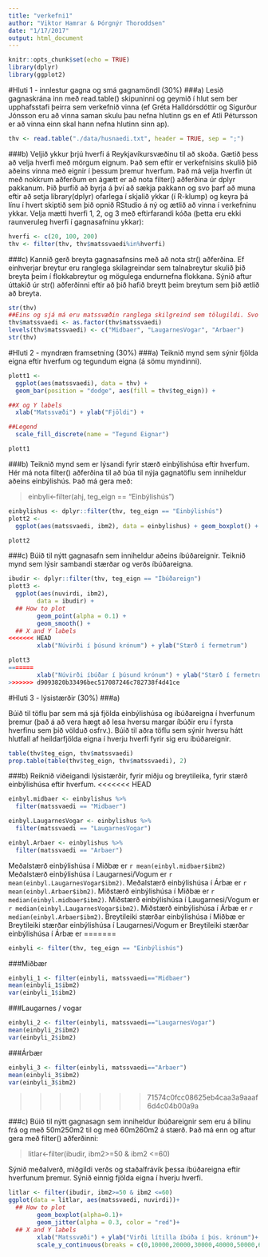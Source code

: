 ```yaml
---
title: "verkefni1"
author: "Viktor Hamrar & Þórgnýr Thoroddsen"
date: "1/17/2017"
output: html_document
---
```


```r
knitr::opts_chunk$set(echo = TRUE)
library(dplyr)
library(ggplot2)
```

#Hluti 1 - innlestur gagna og smá gagnamöndl (30%)
###a)
Lesið gagnaskrána inn með read.table() skipuninni og geymið í hlut sem ber upphafsstafi þeirra sem verkefnið vinna (ef Gréta Halldórsdóttir og Sigurður Jónsson eru að vinna saman skulu þau nefna hlutinn gs en ef Atli Pétursson er að vinna einn skal hann nefna hlutinn sinn ap).
```r
thv <- read.table("./data/husnaedi.txt", header = TRUE, sep = ";")
```
 
###b)
Veljið ykkur þrjú hverfi á Reykjavíkursvæðinu til að skoða. Gætið þess að velja hverfi með mörgum eignum. Það sem eftir er verkefnisins skulið þið aðeins vinna með eignir í þessum þremur hverfum. Það má velja hverfin út með nokkrum aðferðum en ágætt er að nota filter() aðferðina úr dplyr pakkanum. Þið þurfið að byrja á því að sækja pakkann og svo þarf að muna eftir að setja library(dplyr) ofarlega í skjalið ykkar (í R-klump) og keyra þá línu í hvert skiptið sem þið opnið RStudio á ný og ætlið að vinna í verkefninu ykkar. Velja mætti hverfi 1, 2, og 3 með eftirfarandi kóða (þetta eru ekki raunveruleg hverfi í gagnasafninu ykkar):
```r
hverfi <- c(20, 100, 200)
thv <- filter(thv, thv$matssvaedi%in%hverfi)
```
 
###c)
Kannið gerð breyta gagnasafnsins með að nota str() aðferðina. Ef einhverjar breytur eru ranglega skilagreindar sem talnabreytur skulið þið breyta þeim í flokkabreytur og mögulega endurnefna flokkana. Sýnið aftur úttakið úr str() aðferðinni eftir að þið hafið breytt þeim breytum sem þið ætlið að breyta.
 
```r
str(thv)
##Eins og sjá má eru matssvæðin ranglega skilgreind sem tölugildi. Svo við breytum þeim í faktor og köllum matssvæðin nýjum nöfnum.
thv$matssvaedi <- as.factor(thv$matssvaedi)
levels(thv$matssvaedi) <- c("Midbaer", "LaugarnesVogar", "Arbaer")
str(thv)
```
 
#Hluti 2 - myndræn framsetning (30%)
###a)
Teiknið mynd sem sýnir fjölda eigna eftir hverfum og tegundum eigna (á sömu myndinni).
```r
plott1 <- 
  ggplot(aes(matssvaedi), data = thv) +
  geom_bar(position = "dodge", aes(fill = thv$teg_eign)) +

##X og Y labels
  xlab("Matssvæði") + ylab("Fjöldi") +

##Legend
  scale_fill_discrete(name = "Tegund Eignar")

plott1
```

###b)
Teiknið mynd sem er lýsandi fyrir stærð einbýlishúsa eftir hverfum. Hér má nota filter() aðferðina til að búa til nýja gagnatöflu sem inniheldur aðeins einbýlishús. Það má gera með:
 
> einbyli<-filter(ahj, teg_eign == "Einbýlishús")

```r
einbylishus <- dplyr::filter(thv, teg_eign == "Einbýlishús")
plott2 <- 
  ggplot(aes(matssvaedi, ibm2), data = einbylishus) + geom_boxplot() + geom_jitter(alpha = 0.1, color = "red")

plott2
```
 
###c)
Búið til nýtt gagnasafn sem inniheldur aðeins íbúðareignir. Teiknið mynd sem lýsir sambandi stærðar og verðs íbúðareigna.
```r
ibudir <- dplyr::filter(thv, teg_eign == "Íbúðareign")
plott3 <- 
  ggplot(aes(nuvirdi, ibm2), 
        data = ibudir) +
  ## How to plot
        geom_point(alpha = 0.1) +
        geom_smooth() + 
  ## X and Y labels
<<<<<<< HEAD
        xlab("Núvirði í þúsund krónum") + ylab("Stærð í fermetrum")

plott3
=======
        xlab("Núvirði íbúðar í þúsund krónum") + ylab("Stærð í fermetrum")
>>>>>>> d9093820b33496bec517087246c782738f4d41ce
```
 
#Hluti 3 - lýsistærðir (30%)
###a)
 
Búið til töflu þar sem má sjá fjölda einbýlishúsa og íbúðareigna í hverfunum þremur (það á að vera hægt að lesa hversu margar íbúðir eru í fyrsta hverfinu sem þið völduð osfrv.). Búið til aðra töflu sem sýnir hversu hátt hlutfall af heildarfjölda eigna í hverju hverfi fyrir sig eru íbúðareignir.

```r
table(thv$teg_eign, thv$matssvaedi)
prop.table(table(thv$teg_eign, thv$matssvaedi), 2)
```

 
###b)
Reiknið viðeigandi lýsistærðir, fyrir miðju og breytileika, fyrir stærð einbýlishúsa eftir hverfum.
<<<<<<< HEAD
```r
einbyl.midbaer <- einbylishus %>%
  filter(matssvaedi == "Midbaer")

einbyl.LaugarnesVogar <- einbylishus %>%
  filter(matssvaedi == "LaugarnesVogar")

einbyl.Arbaer <- einbylishus %>%
  filter(matssvaedi == "Arbaer")
```



Meðalstærð einbýlishúsa í Miðbæ er `r mean(einbyl.midbaer$ibm2)`
Meðalstærð einbýlishúsa í Laugarnesi/Vogum er `r mean(einbyl.LaugarnesVogar$ibm2)`.
Meðalstærð einbýlishúsa í Árbæ er `r mean(einbyl.Arbaer$ibm2)`.
Miðstærð einbýlishúsa í Miðbæ er `r median(einbyl.midbaer$ibm2)`.
Miðstærð einbýlishúsa í Laugarnesi/Vogum er `r median(einbyl.LaugarnesVogar$ibm2)`.
Miðstærð einbýlishúsa í Árbæ er `r median(einbyl.Arbaer$ibm2)`.
Breytileiki stærðar einbýlishúsa í Miðbæ er
Breytileiki stærðar einbýlishúsa í Laugarnesi/Vogum er
Breytileiki stærðar einbýlishúsa í Árbæ er
=======

```r
einbyli <- filter(thv, teg_eign == "Einbýlishús")
```
###Miðbær
```r
einbyli_1 <- filter(einbyli, matssvaedi=="Midbaer")
mean(einbyli_1$ibm2)
var(einbyli_1$ibm2)
```
###Laugarnes / vogar
```r
einbyli_2 <- filter(einbyli, matssvaedi=="LaugarnesVogar")
mean(einbyli_2$ibm2)
var(einbyli_2$ibm2)
```
###Árbær
```r
einbyli_3 <- filter(einbyli, matssvaedi=="Arbaer")
mean(einbyli_3$ibm2)
var(einbyli_3$ibm2)
```
>>>>>>> 71574c0fcc08625eb4caa3a9aaaf6d4c04b00a9a
 
###c)
Búið til nýtt gagnasagn sem inniheldur íbúðareignir sem eru á bilinu frá og með 50m250m2 til og með 60m260m2 á stærð. Það má enn og aftur gera með filter() aðferðinni:

> litlar<-filter(ibudir, ibm2>=50 & ibm2 <=60)
 
Sýnið meðalverð, miðgildi verðs og staðalfrávik þessa íbúðareigna eftir hverfunum þremur. Sýnið einnig fjölda eigna í hverju hverfi.

```r
litlar <- filter(ibudir, ibm2>=50 & ibm2 <=60)
ggplot(data = litlar, aes(matssvaedi, nuvirdi))+
  ## How to plot
        geom_boxplot(alpha=0.1)+
        geom_jitter(alpha = 0.3, color = "red")+
  ## X and Y labels
        xlab("Matssvæði") + ylab("Virði lítilla íbúða í þús. krónum")+
        scale_y_continuous(breaks = c(0,10000,20000,30000,40000,50000,60000))
```

